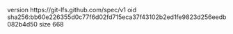 version https://git-lfs.github.com/spec/v1
oid sha256:bb60e226355d0c77f6d02fd715eca37f43102b2ed1fe9823d256eedb082b4d50
size 668
